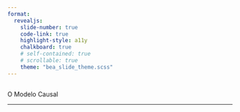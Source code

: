```yaml
---
format: 
  revealjs:
    slide-number: true
    code-link: true
    highlight-style: a11y
    chalkboard: true
    # self-contained: true
    # scrollable: true
    theme: "bea_slide_theme.scss"
---
```


##  {#modelo-causal data-menu-title="O Modelo Causal"}

[O Modelo Causal]{.slide-title}

<hr>
